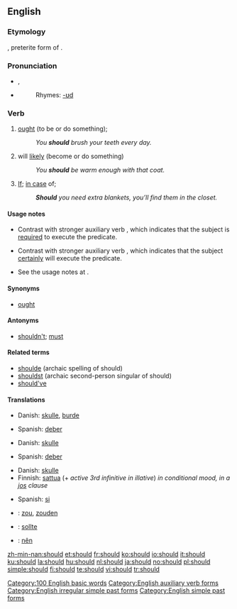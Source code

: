 ==English==

{{rank|now|then|A|80|should|can|made|did}}

===Etymology===
{{OE.}} {{term|sceolde}}, preterite form of {{term|sculan}}.

===Pronunciation===
* {{IPA|/ʃʊd/}}, {{SAMPA|/SUd/}}
* {{audio|en-us-should.ogg|Audio (US)}}
*: Rhymes: [[Rhymes:English:-ʊd|-ʊd]]

===Verb===
{{infl|en|defective verb|simple past of|shall}}

# {{auxiliary}} [[ought]] (to be or do something); {{non-gloss definition|Indicates that the [[subject]] of the sentence has some [[obligation]] to execute the sentence [[predicate]].}}
#: ''You '''should''' brush your teeth every day.''
# {{auxiliary}} will [[likely]] (become or do something) {{non-gloss definition|Indicates that the [[subject]] of the sentence is [[likely]] to execute the sentence [[predicate]].}}
#: ''You '''should''' be warm enough with that coat.''
# {{auxiliary|in a [[subordinate]] clause}} [[if|If]]; [[in case]] of; {{non-gloss definition|Indicates that its subordinate clause refers to a [[hypothetical]] [[condition]] for the event expressed by main clause.}}
#: '''''Should''' you need extra blankets, you’ll find them in the closet.''

====Usage notes====
* {{sense|obligation}} Contrast with stronger auxiliary verb {{term|must}}, which indicates that the subject is [[require]]d to execute the predicate.
* {{sense|likely}} Contrast with stronger auxiliary verb {{term|must}}, which indicates that the subject [[certainly]] will execute the predicate.
* See the usage notes at {{term|shall}}.

====Synonyms====
* {{sense|obligation}} [[ought]]

====Antonyms====
* {{sense|obligation}} [[shouldn't]]; [[must]]

====Related terms====
* [[shoulde]] (archaic spelling of should)
* [[shouldst]] (archaic second-person singular of should)
* [[should've]]

====Translations====
{{trans-top|The speaker intends for the subject to execute the sentence predicate}}
* Danish: [[skulle]], [[burde]]
{{trans-mid}}
* Spanish: [[deber]]
{{trans-bottom}}

{{trans-top|The subject of the sentence is likely to execute the sentence predicate}}
* Danish: [[skulle]]
{{trans-mid}}
* Spanish: [[deber]]
{{trans-bottom}}

{{trans-top|If; in case of}}
* Danish: [[skulle]]
* Finnish: [[sattua]] (+ ''active 3rd infinitive in illative'') ''in conditional mood, in a [[jos]] clause''
{{trans-mid}}
* Spanish: [[si]]
{{trans-bottom}}

{{checktrans-top}}
* {{ttbc|Dutch}}: [[zou]], [[zouden]]
* {{ttbc|German}}: [[sollte]]
{{checktrans-mid}}
* {{ttbc|Vietnamese}}: [[nên]]
{{checktrans-bottom}}

[[Category:100 English basic words]]
[[Category:English auxiliary verb forms]]
[[Category:English irregular simple past forms]]
[[Category:English simple past forms]]

[[zh-min-nan:should]]
[[et:should]]
[[fr:should]]
[[ko:should]]
[[io:should]]
[[it:should]]
[[ku:should]]
[[la:should]]
[[hu:should]]
[[nl:should]]
[[ja:should]]
[[no:should]]
[[pl:should]]
[[simple:should]]
[[fi:should]]
[[te:should]]
[[vi:should]]
[[tr:should]]